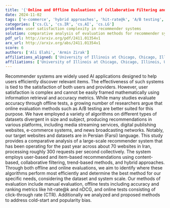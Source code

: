 ```yaml
---
title: '{'Online and Offline Evaluations of Collaborative Filtering and Content Based Recommender Systems'}'
date: 2024-11-02
tags: ['e-commerce', 'hybrid approaches', 'hit-rate@k', 'A/B testing', 'user-based recommendations', 'news broadcasting', 'offline evaluations', 'popularity bias', 'manual evaluation', 'item-based recommendations', 'collaborative filtering', 'nDCG', 'digital publishing', 'user satisfaction', 'content-based methods', 'algorithms', 'information retrieval', 'trend-based methods', 'media streaming', 'Persian language', 'click-through rate', 'online evaluations', 'datasets', 'accuracy metrics', 'recommender systems', 'cold-start']
categories: ['cs.CL', 'cs.IR', 'cs.AI', 'cs.LG']
problem: user satisfaction complexity in recommender systems
solution: comparative analysis of evaluation methods for recommender systems
pdf_url: http://arxiv.org/pdf/2411.01354v1
arx_url: http://arxiv.org/abs/2411.01354v1
score: 6
authors: ['Ali Elahi', 'Armin Zirak']
affiliations_aligned: ['University of Illinois at Chicago, Chicago, Illinois, USA', 'University of Illinois at Chicago, Chicago, Illinois, USA']
affiliations: ['University of Illinois at Chicago, Chicago, Illinois, USA']
---
```



Recommender systems are widely used AI applications designed to help users efficiently discover relevant items. The effectiveness of such systems is tied to the satisfaction of both users and providers. However, user satisfaction is complex and cannot be easily framed mathematically using information retrieval and accuracy metrics. While many studies evaluate accuracy through offline tests, a growing number of researchers argue that online evaluation methods such as A/B testing are better suited for this purpose. We have employed a variety of algorithms on different types of datasets divergent in size and subject, producing recommendations in various platforms, including media streaming services, digital publishing websites, e-commerce systems, and news broadcasting networks. Notably, our target websites and datasets are in Persian (Farsi) language.   This study provides a comparative analysis of a large-scale recommender system that has been operating for the past year across about 70 websites in Iran, processing roughly 300 requests per second collectively. The system employs user-based and item-based recommendations using content-based, collaborative filtering, trend-based methods, and hybrid approaches. Through both offline and online evaluations, we aim to identify where these algorithms perform most efficiently and determine the best method for our specific needs, considering the dataset and system scale. Our methods of evaluation include manual evaluation, offline tests including accuracy and ranking metrics like hit-rate@k and nDCG, and online tests consisting of click-through rate (CTR). Additionally we analyzed and proposed methods to address cold-start and popularity bias.